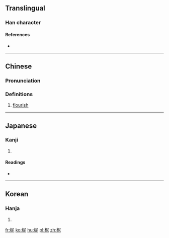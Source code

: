 ==Translingual==

===Han character===
{{Han char|rn=75|rad=木|as=05|sn=9|four=4791<sub>1</sub>|canj=木尸心 (DSP)|ids=⿰[[木]][[尼]]}}

====References====
* {{Han ref|kx=0518.100|dkj=14605|dj=0906.100|hdz=21189.090|uh=67C5|ud=26565|bh=CF46|bd=53062}}

----

==Chinese==
{{zh-forms}}

===Pronunciation===
{{zh-pron
|m=nǐ
|c=nei5
|mc=y
|oc=y
|ma=
|cat=v
}}

===Definitions===
# [[flourish]]

----

==Japanese==

===Kanji===
{{ja-kanji|grade=|rs=木05}}

# {{defn|lang=ja|sort=木05}}

====Readings====
* {{ja-readings|on=[[じ]] (ji), [[に]] (ni)|kun=}}

----

==Korean==

===Hanja===
{{ko-hanja|hangeul=[[니]], [[이]]|eumhun=|rv=ni, i|mr=ni, i|y=ni, i}}

# {{defn|lang=ko|sort=木05}}

[[fr:柅]]
[[ko:柅]]
[[hu:柅]]
[[pl:柅]]
[[zh:柅]]